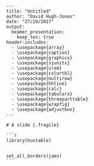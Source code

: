     ---
    title: "Untitled"
    author: "David Hugh-Jones"
    date: "27/10/2017"
    output: 
      beamer_presentation:
        keep_tex: true
    header-includes:
      - \usepackage{array}
      - \usepackage{caption}
      - \usepackage{graphicx}
      - \usepackage{siunitx}
      - \usepackage{ulem}
      - \usepackage{colortbl}
      - \usepackage{multirow}
      - \usepackage{hhline}
      - \usepackage{calc}
      - \usepackage{tabularx}
      - \usepackage{threeparttable}
      - \usepackage{wrapfig}
      - \usepackage{adjustbox}
    ---
    
    # A slide {.fragile}
    
    ```r
    
    library(huxtable)
    
    
    set_all_borders(jams)
    ```
    
